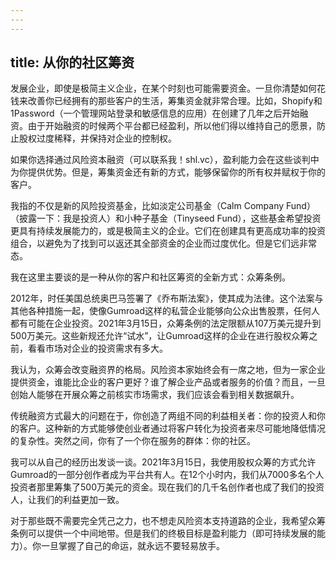 ```yaml
---
---
---
```

title: 从你的社区筹资
---




发展企业，即使是极简主义企业，在某个时刻也可能需要资金。一旦你清楚如何花钱来改善你已经拥有的那些客户的生活，筹集资金就非常合理。比如，Shopify和1Password（一个管理网站登录和敏感信息的应用）在创建了几年之后开始融资。由于开始融资的时候两个平台都已经盈利，所以他们得以维持自己的愿景，防止股权过度稀释，并保持对企业的控制权。

如果你选择通过风险资本融资（可以联系我！shl.vc），盈利能力会在这些谈判中为你提供优势。但是，筹集资金还有新的方式，能够保留你的所有权并赋权于你的客户。

我指的不仅是新的风险投资基金，比如淡定公司基金（Calm Company Fund）（披露一下：我是投资人）和小种子基金（Tinyseed Fund），这些基金希望投资更具有持续发展能力的，或是极简主义的企业。它们在创建具有更高成功率的投资组合，以避免为了找到可以返还其全部资金的企业而过度优化。但是它们远非常态。

我在这里主要谈的是一种从你的客户和社区筹资的全新方式：众筹条例。

2012年，时任美国总统奥巴马签署了《乔布斯法案》，使其成为法律。这个法案与其他各种措施一起，使像Gumroad这样的私营企业能够向公众出售股票，任何人都有可能在企业投资。2021年3月15日，众筹条例的法定限额从107万美元提升到500万美元。这些新规还允许“试水”，让Gumroad这样的企业在进行股权众筹之前，看看市场对企业的投资需求有多大。

我认为，众筹会改变融资界的格局。风险资本家始终会有一席之地，但为一家企业提供资金，谁能比企业的客户更好？谁了解企业产品或者服务的价值？而且，一旦创始人能够在开展众筹之前核实市场需求，我们应该会看到相关数据飙升。

传统融资方式最大的问题在于，你创造了两组不同的利益相关者：你的投资人和你的客户。这种新的方式能够使创业者通过将客户转化为投资者来尽可能地降低情况的复杂性。突然之间，你有了一个你在服务的群体：你的社区。

我可以从自己的经历出发谈一谈。2021年3月15日，我使用股权众筹的方式允许Gumroad的一部分创作者成为平台共有人。在12个小时内，我们从7000多名个人投资者那里筹集了500万美元的资金。现在我们的几千名创作者也成了我们的投资人，让我们的利益更加一致。

对于那些既不需要完全凭己之力，也不想走风险资本支持道路的企业，我希望众筹条例可以提供一个中间地带。但是我们的终极目标是盈利能力（即可持续发展的能力）。你一旦掌握了自己的命运，就永远不要轻易放手。